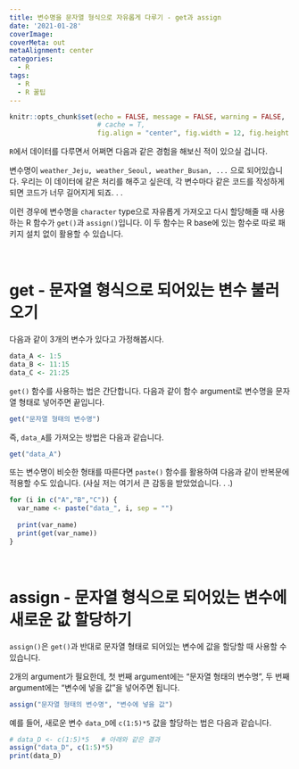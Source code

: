```yaml
---
title: 변수명을 문자열 형식으로 자유롭게 다루기 - get과 assign
date: '2021-01-28'
coverImage: 
coverMeta: out
metaAlignment: center
categories:
  - R
tags:
  - R
  - R 꿀팁
---
```


```r
knitr::opts_chunk$set(echo = FALSE, message = FALSE, warning = FALSE, 
                      # cache = T,
                      fig.align = "center", fig.width = 12, fig.height = 6)
```

`R`에서 데이터를 다루면서 어쩌면 다음과 같은 경험을 해보신 적이 있으실 겁니다.

변수명이 `weather_Jeju, weather_Seoul, weather_Busan, ...` 으로 되어있습니다.
우리는 이 데이터에 같은 처리를 해주고 싶은데, 각 변수마다 같은 코드를 작성하게 되면 코드가 너무 길어지게 되죠. . .

이런 경우에 변수명을 `character` type으로 자유롭게 가져오고 다시 할당해줄 때 사용하는 R 함수가 `get()`과 `assign()`입니다. 이 두 함수는 R base에 있는 함수로 따로 패키지 설치 없이 활용할 수 있습니다.

<br>

# get - 문자열 형식으로 되어있는 변수 불러오기

다음과 같이 3개의 변수가 있다고 가정해봅시다.

```r
data_A <- 1:5
data_B <- 11:15
data_C <- 21:25
```

`get()` 함수를 사용하는 법은 간단합니다.
다음과 같이 함수 argument로 변수명을 문자열 형태로 넣어주면 끝입니다.
```r
get("문자열 형태의 변수명")
```

즉, `data_A`를 가져오는 방법은 다음과 같습니다.
```r
get("data_A")
```

또는 변수명이 비슷한 형태를 따른다면 `paste()` 함수를 활용하여 다음과 같이 반복문에 적용할 수도 있습니다. (사실 저는 여기서 큰 감동을 받았었습니다. . .)
```r
for (i in c("A","B","C")) {
  var_name <- paste("data_", i, sep = "")
  
  print(var_name)
  print(get(var_name))
}
```

<br>

# assign - 문자열 형식으로 되어있는 변수에 새로운 값 할당하기

`assign()`은 `get()`과 반대로 문자열 형태로 되어있는 변수에 값을 할당할 때 사용할 수 있습니다.

2개의 argument가 필요한데, 첫 번째 argument에는 "문자열 형태의 변수명", 두 번째 argument에는 "변수에 넣을 값"을 넣어주면 됩니다.
```r
assign("문자열 형태의 변수명", "변수에 넣을 값")
```

예를 들어, 새로운 변수 `data_D`에 `c(1:5)*5` 값을 할당하는 법은 다음과 같습니다.
```r
# data_D <- c(1:5)*5   # 아래와 같은 결과
assign("data_D", c(1:5)*5)
print(data_D)
```

